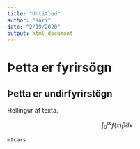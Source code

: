 ```yaml
---
title: "Untitled"
author: "Kári"
date: "2/19/2020"
output: html_document
---
```


# Þetta er fyrirsögn

## Þetta er undirfyrirstögn

Hellingur af texta.

$$ \int_{0}^{\infty} f(x) \hat{\beta}dx $$

```r
mtcars
```

